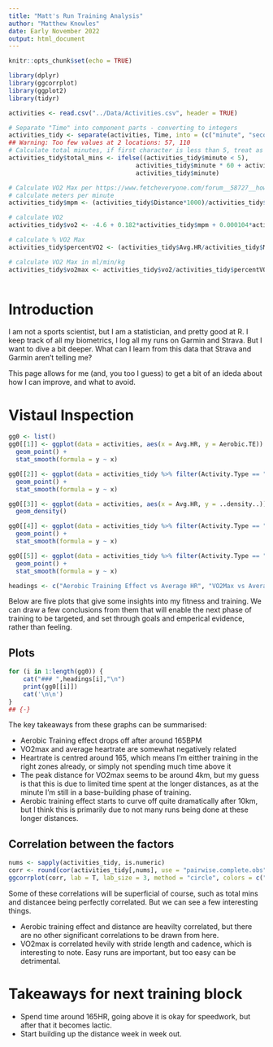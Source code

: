 ```yaml
---
title: "Matt's Run Training Analysis"
author: "Matthew Knowles"
date: Early November 2022
output: html_document
---
```


```r
knitr::opts_chunk$set(echo = TRUE)

library(dplyr)
library(ggcorrplot)
library(ggplot2)
library(tidyr)

activities <- read.csv("../Data/Activities.csv", header = TRUE)

# Separate "Time" into component parts - converting to integers
activities_tidy <- separate(activities, Time, into = (c("minute", "second", "centisecond")), convert = TRUE)
## Warning: Too few values at 2 locations: 57, 110
# Calculate total minutes, if first character is less than 5, treat as an hour unit, else, assume it's in minutes
activities_tidy$total_mins <- ifelse((activities_tidy$minute < 5), 
                                   activities_tidy$minute * 60 + activities_tidy$second,
                                   activities_tidy$minute)

# Calculate VO2 Max per https://www.fetcheveryone.com/forum__58727__how_does_garmin_connect_calculate_vo2_max
# calculate meters per minute
activities_tidy$mpm <- (activities_tidy$Distance*1000)/activities_tidy$total_mins

# calculate VO2
activities_tidy$vo2 <- -4.6 + 0.182*activities_tidy$mpm + 0.000104*activities_tidy$mpm^2

# calculate % VO2 Max
activities_tidy$percentVO2 <- (activities_tidy$Avg.HR/activities_tidy$Max.HR - 0.37)/0.64

# calculate VO2 Max in ml/min/kg
activities_tidy$vo2max <- activities_tidy$vo2/activities_tidy$percentVO2



```

# Introduction

I am not a sports scientist, but I am a statistician, and pretty good at R. I keep track of all my biometrics, I log all my runs on Garmin and Strava. But I want to dive a bit deeper. What can I learn from this data that Strava and Garmin aren't telling me?

This page allows for me (and, you too I guess) to get a bit of an ideda about how I can improve, and what to avoid.

# Vistaul Inspection

```r
gg0 <- list()
gg0[[1]] <- ggplot(data = activities, aes(x = Avg.HR, y = Aerobic.TE)) +
  geom_point() + 
  stat_smooth(formula = y ~ x)

gg0[[2]] <- ggplot(data = activities_tidy %>% filter(Activity.Type == "Running"), aes(x = Avg.HR, y = vo2max)) +
  geom_point() +
  stat_smooth(formula = y ~ x) 

gg0[[3]] <- ggplot(data = activities, aes(x = Avg.HR, y = ..density..)) +
  geom_density()

gg0[[4]] <- ggplot(data = activities_tidy %>% filter(Activity.Type == "Running"), aes(x = Distance, y = vo2max)) + 
  geom_point() +
  stat_smooth(formula = y ~ x)

gg0[[5]] <- ggplot(data = activities_tidy %>% filter(Activity.Type == "Running"), aes(x = Distance, y = Aerobic.TE)) +
  geom_point() +
  stat_smooth(formula = y ~ x)

headings <- c("Aerobic Training Effect vs Average HR", "VO2Max vs Average HR", "Average HR Density", "Distance vs VO2Max", "Aerobic Training Effect vs Distance")
```

Below are five plots that give some insights into my fitness and training. We can draw a few conclusions from them that will enable the next phase of training to be targeted, and set through goals and emperical evidence, rather than feeling.

## Plots {.tabset}
```r
for (i in 1:length(gg0)) {
    cat("### ",headings[i],"\n")
    print(gg0[[i]])
    cat('\n\n')
}
## {-}
```

The key takeaways from these graphs can be summarised:

- Aerobic Training effect drops off after around 165BPM
- VO2max and average heartrate are somewhat negatively related
- Heartrate is centred around 165, which means I'm eitther training in the right 
  zones already, or simply not spending much time above it
- The peak distance for VO2max seems to be around 4km, but my guess is that this is due to limited time spent at the longer distances, as at the minute I'm still in a base-building phase of training.
- Aerobic training effect starts to curve off quite dramatically after 10km, but I think
this is primarily due to not many runs being done at these longer distances. 

## Correlation between the factors

```r
nums <- sapply(activities_tidy, is.numeric)
corr <- round(cor(activities_tidy[,nums], use = "pairwise.complete.obs"), 1)
ggcorrplot(corr, lab = T, lab_size = 3, method = "circle", colors = c("tomato2", "white", "springgreen3"))

```

Some of these correlations will be superficial of course, such as total mins and distancee being perfectly correlated. But we can see a few interesting things.

- Aerobic training effect and distance are heavilty correlated, but there are no other significant correlations to be drawn from here.
- VO2max is correlated hevily with stride length and cadence, which is interesting to note. Easy runs are important, but too easy can be detrimental. 

# Takeaways for next training block

- Spend time around 165HR, going above it is okay for speedwork, but after that it becomes lactic.
- Start building up the distance week in week out.













